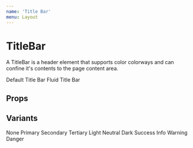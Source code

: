 ```yaml
---
name: 'Title Bar'
menu: Layout
---
```




# TitleBar

A TitleBar is a header element that supports color colorways and can confine it's contents to the page content area.

<FullscreenDemo colorway="dark" of={TitleBar} title="TitleBar with centered content"> 
  <TitleBar colorway="dark">Default Title Bar</TitleBar>
  <TitleBar colorway="primary" fluid={true}>Fluid Title Bar</TitleBar>
</FullscreenDemo>

## Props

<Props of={TitleBar} />

## Variants

<Playground>
  <TitleBar>None</TitleBar>
  <TitleBar colorway="primary">Primary</TitleBar>
  <TitleBar colorway="secondary">Secondary</TitleBar>
  <TitleBar colorway="tertiary">Tertiary</TitleBar>
  <TitleBar colorway="light">Light</TitleBar>
  <TitleBar colorway="neutral">Neutral</TitleBar>
  <TitleBar colorway="dark">Dark</TitleBar>
  <TitleBar colorway="success">Success</TitleBar>
  <TitleBar colorway="info">Info</TitleBar>
  <TitleBar colorway="warning">Warning</TitleBar>
  <TitleBar colorway="danger">Danger</TitleBar>
</Playground>
